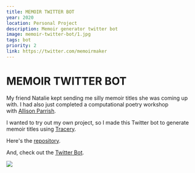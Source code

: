 ```yaml
---
title: MEMOIR TWITTER BOT
year: 2020
location: Personal Project
description: Memoir generator twitter bot
image: memoir-twitter-bot/1.jpg
tags: bot
priority: 2
link: https://twitter.com/memoirmaker
---
```


# MEMOIR TWITTER BOT

My friend Natalie kept sending me silly memoir titles she was coming up with. I had also just completed a computational poetry workshop with [Allison Parrish](https://www.decontextualize.com/).

I wanted to try out my own project, so I made this Twitter bot to generate memoir titles using [Tracery](https://tracery.io/).

Here's the [repository](https://github.com/trudypainter/memoir-title-generator).

And, check out the [Twitter Bot](https://twitter.com/memoirmaker).

![](https://github.com/trudypainter/trudy-computer-react/blob/main/projects/memoir-bot/examples.png?raw=true)
